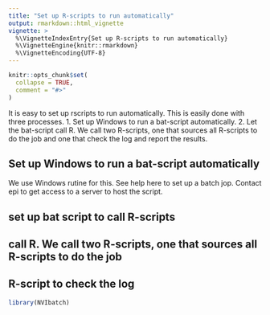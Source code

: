 ```yaml
---
title: "Set up R-scripts to run automatically"
output: rmarkdown::html_vignette
vignette: >
  %\VignetteIndexEntry{Set up R-scripts to run automatically}
  %\VignetteEngine{knitr::rmarkdown}
  %\VignetteEncoding{UTF-8}
---
```


```r
knitr::opts_chunk$set(
  collapse = TRUE,
  comment = "#>"
)
```

It is easy to set up rscripts to run automatically. This is easily done with three processes.
1. Set up Windows to run a bat-script automatically.
2. Let the bat-script call R. We call two R-scripts, one that sources all R-scripts to do the job and one that check the log and report the results.

## Set up Windows to run a bat-script automatically
We use Windows rutine for this. See help here to set up a batch jop. Contact epi to get access to a server to host the script.

## set up bat script to call R-scripts

## call R. We call two R-scripts, one that sources all R-scripts to do the job

## R-script to check the log



```r
library(NVIbatch)
```
